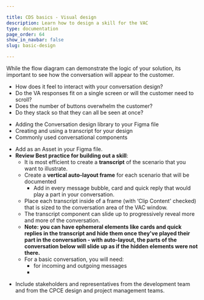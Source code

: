 ```yaml
---

title: CDS basics - Visual design
description: Learn how to design a skill for the VAC
type: documentation
page_order: 64
show_in_navbar: false
slug: basic-design

---
```



While the flow diagram can demonstrate the logic of your solution, its important to see how the conversation will appear to the customer.

- How does it feel to interact with your conversation design?
- Do the VA responses fit on a single screen or will the customer need to scroll?
- Does the number of buttons overwhelm the customer?
- Do they stack so that they can all be seen at once? 

<Notification headerText="What your will learn in this section" textColor="#333366" icon="learn" backgroundColor="#eeeeff">

- Adding the Conversation design library to your Figma file
- Creating and using a transcript for your design
- Commonly used conversational components

</Notification>

- Add <ExternalLink linkName="VAC Components" linkURL="https://www.figma.com/file/vjBUZSellUT1M5eZnfp087/VAC-Components?node-id=463%3A8833" /> as an Asset in your Figma file.
- **Review Best practice for building out a skill**:
  - It is most efficient to create a **transcript** of the scenario that you want to illustrate. 
  - Create a **vertical auto-layout frame** for each scenario that will be documented
    - Add in every message bubble, card and quick reply that would play a part in your conversation.
  - Place each transcript inside of a frame (with ‘Clip Content' checked) that is sized to the conversation area of the VAC window. 
  - The transcript component can slide up to progressively reveal more and more of the conversation. 
  - **Note: you can have ephemeral elements like cards and quick replies in the transcript and hide them once they've played their part in the conversation - with auto-layout, the parts of the conversation below will slide up as if the hidden elements were not there.**
  - For a basic conversation, you will need:
    - <ExternalLink linkName="Message bubbles" linkURL="http://figma.com/file/vjBUZSellUT1M5eZnfp087/VAC-Components?node-id=5826:0" /> for incoming and outgoing messages
    - <ExternalLink linkName="Quick reply buttons" linkURL="http://figma.com/file/vjBUZSellUT1M5eZnfp087/VAC-Components?node-id=6184:90738" /> 

<Notification headerText="Review your designs" textColor="#663333" icon="review" backgroundColor="#ffeeee">

- Include stakeholders and representatives from the development team and from the CPCE design and project management teams.

</Notification>

<PageFooter prevSlug="/basic-flow" prevPage="Flow design" nextSlug="/basic-test" nextPage="Testing" />